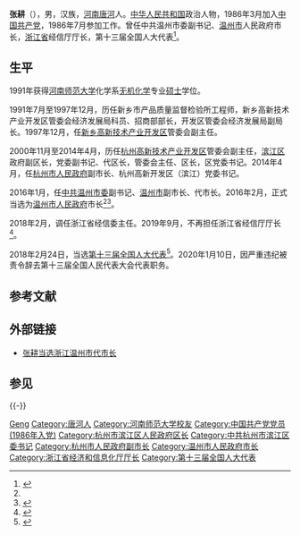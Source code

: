 {{Otheruses|other=名为张耕的其他人物|张耕}}

'''张耕'''（{{bd|1965年|4月|catIdx=Z张}}），男，汉族，[[河南省|河南]][[唐河县|唐河]]人。[[中华人民共和国|中华人民共和国]]政治人物，1986年3月加入[[中国共产党|中国共产党]]，1986年7月参加工作。曾任中共温州市委副书记、[[温州市|温州市]]人民政府市长，[[浙江省|浙江省]]经信厅厅长，第十三届全国人大代表<ref name="市长">{{cite web |url=http://www.zhejiang.gov.cn/col/col15653/index.html |language= |title=温州市市长 张 耕 |publisher=浙江省人民政府 |date= |accessdate=2016年5月 |archive-date=2019-02-11 |archive-url=https://web.archive.org/web/20190211151051/http://www.zhejiang.gov.cn/col/col15653/index.html |dead-url=no }}</ref>。

== 生平 ==
1991年获得[[河南师范大学|河南师范大学]]化学系[[无机化学|无机化学]]专业[[硕士|硕士]]学位。

1991年7月至1997年12月，历任新乡市产品质量监督检验所工程师，新乡高新技术产业开发区管委会经济发展局科员、招商部部长，开发区管委会经济发展局副局长。1997年12月，任[[新乡高新技术产业开发区|新乡高新技术产业开发区]]管委会副主任。

2000年11月至2014年4月，历任[[杭州高新技术产业开发区|杭州高新技术产业开发区]]管委会副主任，[[滨江区|滨江区]]政府副区长，党委副书记、代区长，管委会主任、区长，区党委书记。2014年4月，任[[杭州市人民政府|杭州市人民政府]]副市长、杭州高新开发区（滨江）党委书记。

2016年1月，任[[中共温州市委|中共温州市委]]副书记、[[温州市|温州市]]副市长、代市长。2016年2月，正式当选为[[温州市人民政府|温州市人民政府]]市长<ref name="市长"/><ref>{{cite web |url=http://leaders.people.com.cn/n1/2016/0301/c58278-28161768.html |language= |title=浙江省温州市代市长张耕当选市长 |publisher=人民网 |date=2016年3月1日 |accessdate= |archive-date=2017年3月13日 |archive-url=https://web.archive.org/web/20170313185551/http://leaders.people.com.cn/n1/2016/0301/c58278-28161768.html |dead-url=yes }}</ref>。

2018年2月，调任浙江省经信委主任。2019年9月，不再担任浙江省经信厅厅长<ref>{{Cite web|title=徐旭任浙江省经信厅厅长 张耕不再担任(简历)|url=http://district.ce.cn/newarea/sddy/201909/27/t20190927_33238413.shtml|accessdate=|author=中国经济网|date=2019-09-27|format=|publisher=|language=|archive-date=2021-10-17|archive-url=https://web.archive.org/web/20211017174154/http://district.ce.cn/newarea/sddy/201909/27/t20190927_33238413.shtml|dead-url=no}}</ref>。

2018年2月24日，当选[[第十三届全国人大代表|第十三届全国人大代表]]<ref>{{Cite web|title=（受权发布）中华人民共和国第十三届全国人民代表大会代表名单-中新网|url=http://www.chinanews.com/gn/2018/02-25/8453959.shtml|accessdate=2021-02-13|work=中新网|archive-date=2018-02-27|archive-url=https://web.archive.org/web/20180227031724/http://www.chinanews.com/gn/2018/02-25/8453959.shtml|dead-url=no}}</ref>。2020年1月10日，因严重违纪被责令辞去第十三届全国人民代表大会代表职务。

== 参考文献 ==
{{reflist}}

== 外部链接 ==
* [http://renshi.people.com.cn/n1/2016/0122/c139617-28075237.html 张耕当选浙江温州市代市长] {{Wayback|url=http://renshi.people.com.cn/n1/2016/0122/c139617-28075237.html |date=20210225212847 }}

== 参见 ==
{{-}}
{{start box}}
{{s-gov|prc}}
{{s-before|[[徐立毅|徐立毅]]<br>（代理）}}
{{s-title|[[温州市人民政府|温州市人民政府]]市长|2016年1月－2018年2月}}
{{s-after|[[姚高员|姚高员]]}}
{{end box}}

{{中共十九大以来的反腐败工作}}
{{Authority control}}
{{DEFAULTSORT:Zhang张}}
[[Category:张姓|Geng]]
[[Category:唐河人|Category:唐河人]]
[[Category:河南师范大学校友|Category:河南师范大学校友]]
[[Category:中国共产党党员_(1986年入党)|Category:中国共产党党员 (1986年入党)]]
[[Category:杭州市滨江区人民政府区长|Category:杭州市滨江区人民政府区长]]
[[Category:中共杭州市滨江区委书记|Category:中共杭州市滨江区委书记]]
[[Category:杭州市人民政府副市长|Category:杭州市人民政府副市长]]
[[Category:温州市人民政府市长|Category:温州市人民政府市长]]
[[Category:浙江省经济和信息化厅厅长|Category:浙江省经济和信息化厅厅长]]
[[Category:第十三届全国人大代表|Category:第十三届全国人大代表]]